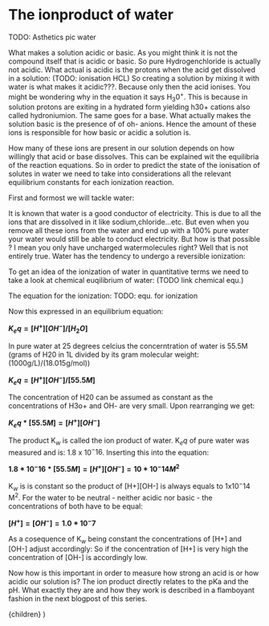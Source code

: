 # The ionproduct of water

TODO: Asthetics pic water

What makes a solution acidic or basic. As you might think it is not the compound itself that is acidic or basic. So pure Hydrogenchloride is actually not acidic. What actual is acidic is the protons when the acid get dissolved in a solution:
(TODO: ionisation HCL)
So creating a solution by mixing it with water is what makes it acidic???. Because only then the acid ionises. You might be wondering why in the equation
it says H$_3$0$^+$. This is because in solution protons are exiting in a hydrated form yielding h30+ cations also called hydroniumion.
The same goes for a base. What actually makes the solution basic is the presence of of oh- anions. Hence the amount of these ions is responsible for how basic or acidic a solution is.

How many of these ions are present in our solution depends on how willingly that acid or base dissolves. This can be explained wit the equilibria of the reaction equations.
So in order to predict the state of the ionisation of solutes in water we need to take into considerations all the relevant equilibrium constants for each ionization reaction.

First and formost we will tackle water:

It is known that water is a good conductor of electricity. This is due to all the ions that are dissolved in it like sodium,chloride...etc.
But even when you remove all these ions from the water and end up with a 100% pure water your water would still be able to conduct electricity.
But how is that possible ? I mean you only have uncharged watermolecules right? Well that is not entirely true. Water has the tendency to undergo a reversible ionization:



To get an idea of the ionization of water in quantitative terms we need to take a look at chemical euqilibrium of water: (TODO link chemical equ.)



The equation for the ionization:
TODO: equ. for ionization

Now this expressed in an equilibrium equation:

**$K_eq = [H^+][OH^-] / [H_2O]$**

In pure water at 25 degrees celcius the concerntration of water is 55.5M (grams of H20 in 1L divided by its gram molecular weight: (1000g/L)/(18.015g/mol))

**$K_eq = [H^+][OH^-] / [55.5M]$**

The concentration of H20 can be assumed as constant as the concentrations of H3o+ and OH- are very small. Upon rearranging we get:

**$K_eq * [55.5M] = [H^+][OH^-]$**

The product K$_w$ is called the ion product of water. K$_eq$ of pure water was measured and is: 1.8 x 10$^-16$. Inserting this into the equation:

**$1.8 * 10^-16 * [55.5M] = [H^+][OH^-] = 10 * 10^-14 M^2$** 

K$_w$ is is constant so the product of [H+][OH-] is always equals to 1x10$^-14$ M$^2$. For the water to be neutral - neither acidic nor basic - the concentrations of both have to be equal:

**$[H^+] = [OH^-] = 1.0 * 10^-7$**






As a cosequence of K$_w$ being constant the concentrations of [H+] and [OH-] adjust accordingly: So if the concentration of [H+] is very high the concentration of [OH-] is accordingly low.

Now how is this important in order to measure how strong an acid is or how acidic our solution is? The ion product directly relates to the pKa and the pH. What exactly they are and how they work is described in a flamboyant fashion in the next blogpost of this series.


  <LayoutPostWrapper pageIdx={1} title="Acid & Base chemistry: The ionproduct of water" date="2022-08-25">
    {children}
  </LayoutPostWrapper>
)